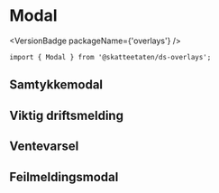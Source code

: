 
<Meta of={ModalStories} />

# Modal

<VersionBadge packageName={'overlays'} />

<DocIntro
  name="Modal"
  url="https://www.skatteetaten.no/stilogtone/designsystemet/komponenter/modal/"
/>

<Primary />

```tsx
import { Modal } from '@skatteetaten/ds-overlays';
```

<Controls />

## Samtykkemodal

<Canvas of={ModalStories.Samtykkemodal} />

## Viktig driftsmelding

<Canvas of={ModalStories.ViktigMelding} />

## Ventevarsel

<Canvas of={ModalStories.Ventevarsel} />

## Feilmeldingsmodal

<Canvas of={ModalStories.Feilmeldingsmodal} />
